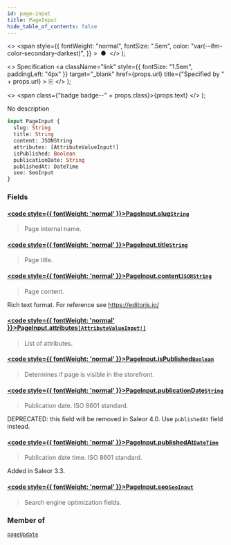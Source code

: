 ```yaml
---
id: page-input
title: PageInput
hide_table_of_contents: false
---
```


  <>
    <span
      style={{
        fontWeight: "normal",
        fontSize: ".5em",
        color: "var(--ifm-color-secondary-darkest)",
      }}
    >
      &nbsp;●&nbsp;
    </span>
  </>
);

  <>
    Specification
    <a
      className="link"
      style={{ fontSize: "1.5em", paddingLeft: "4px" }}
      target="\_blank"
      href={props.url}
      title={"Specified by " + props.url}
    >
      ⎘
    </a>
  </>
);

  <>
    <span class={"badge badge--" + props.class}>{props.text}</span>
  </>
);

No description

```graphql
input PageInput {
  slug: String
  title: String
  content: JSONString
  attributes: [AttributeValueInput!]
  isPublished: Boolean
  publicationDate: String
  publishedAt: DateTime
  seo: SeoInput
}
```

### Fields

#### [<code style={{ fontWeight: 'normal' }}>PageInput.<b>slug</b></code>](#)<Bullet />[`String`](../../../developer/api-reference/scalars/string) <Badge class="secondary" text="scalar"/>

> Page internal name.

#### [<code style={{ fontWeight: 'normal' }}>PageInput.<b>title</b></code>](#)<Bullet />[`String`](../../../developer/api-reference/scalars/string) <Badge class="secondary" text="scalar"/>

> Page title.

#### [<code style={{ fontWeight: 'normal' }}>PageInput.<b>content</b></code>](#)<Bullet />[`JSONString`](../../../developer/api-reference/scalars/jsonstring) <Badge class="secondary" text="scalar"/>

> Page content.

Rich text format. For reference see https://editorjs.io/

>

#### [<code style={{ fontWeight: 'normal' }}>PageInput.<b>attributes</b></code>](#)<Bullet />[`[AttributeValueInput!]`](../../../developer/api-reference/inputs/attribute-value-input) <Badge class="secondary" text="list"/> <Badge class="secondary" text="input"/>

> List of attributes.

#### [<code style={{ fontWeight: 'normal' }}>PageInput.<b>isPublished</b></code>](#)<Bullet />[`Boolean`](../../../developer/api-reference/scalars/boolean) <Badge class="secondary" text="scalar"/>

> Determines if page is visible in the storefront.

#### [<code style={{ fontWeight: 'normal' }}>PageInput.<b>publicationDate</b></code>](#)<Bullet />[`String`](../../../developer/api-reference/scalars/string) <Badge class="secondary" text="scalar"/>

> Publication date. ISO 8601 standard.

DEPRECATED: this field will be removed in Saleor 4.0. Use `publishedAt` field instead.

>

#### [<code style={{ fontWeight: 'normal' }}>PageInput.<b>publishedAt</b></code>](#)<Bullet />[`DateTime`](../../../developer/api-reference/scalars/date-time) <Badge class="secondary" text="scalar"/>

> Publication date time. ISO 8601 standard.

Added in Saleor 3.3.

>

#### [<code style={{ fontWeight: 'normal' }}>PageInput.<b>seo</b></code>](#)<Bullet />[`SeoInput`](../../../developer/api-reference/inputs/seo-input) <Badge class="secondary" text="input"/>

> Search engine optimization fields.

### Member of

[`pageUpdate`](../../../developer/api-reference/mutations/page-update) <Badge class="secondary" text="mutation"/>
